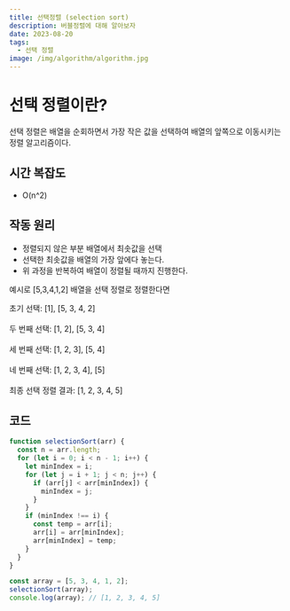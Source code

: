 ```yaml
---
title: 선택정렬 (selection sort)
description: 버블정렬에 대해 알아보자
date: 2023-08-20
tags:
  - 선택 정렬
image: /img/algorithm/algorithm.jpg
---
```


# 선택 정렬이란?
선택 정렬은 배열을 순회하면서 가장 작은 값을 선택하여 배열의 앞쪽으로 이동시키는 정렬 알고리즘이다. 

## 시간 복잡도
* O(n^2)

## 작동 원리
* 정렬되지 않은 부분 배열에서 최솟값을 선택
* 선택한 최솟값을 배열의 가장 앞에다 놓는다.
* 위 과정을 반복하여 배열이 정렬될 때까지 진행한다.

예시로 [5,3,4,1,2] 배열을 선택 정렬로 정렬한다면

초기 선택: [1], [5, 3, 4, 2]<br></br>
두 번째 선택: [1, 2], [5, 3, 4]<br></br>
세 번째 선택: [1, 2, 3], [5, 4]<br></br>
네 번째 선택: [1, 2, 3, 4], [5]<br></br>
최종 선택 정렬 결과: [1, 2, 3, 4, 5]

## 코드
```js
function selectionSort(arr) {
  const n = arr.length;
  for (let i = 0; i < n - 1; i++) {
    let minIndex = i;
    for (let j = i + 1; j < n; j++) {
      if (arr[j] < arr[minIndex]) {
        minIndex = j;
      }
    }
    if (minIndex !== i) {
      const temp = arr[i];
      arr[i] = arr[minIndex];
      arr[minIndex] = temp;
    }
  }
}

const array = [5, 3, 4, 1, 2];
selectionSort(array);
console.log(array); // [1, 2, 3, 4, 5]
```